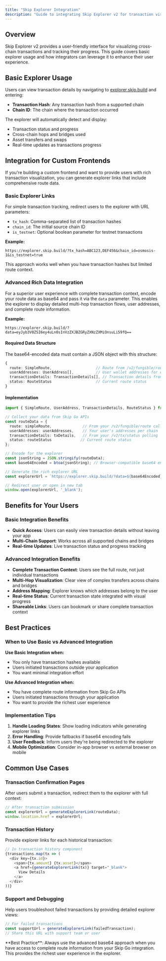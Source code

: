 ```yaml
---
title: "Skip Explorer Integration"
description: "Guide to integrating Skip Explorer v2 for transaction visualization and tracking in your applications."
---
```


## Overview

Skip Explorer v2 provides a user-friendly interface for visualizing cross-chain transactions and tracking their progress. This guide covers basic explorer usage and how integrators can leverage it to enhance their user experience.

## Basic Explorer Usage

Users can view transaction details by navigating to [explorer.skip.build](https://explorer.skip.build) and entering:

- **Transaction Hash**: Any transaction hash from a supported chain
- **Chain ID**: The chain where the transaction occurred

The explorer will automatically detect and display:
- Transaction status and progress
- Cross-chain hops and bridges used
- Asset transfers and swaps
- Real-time updates as transactions progress

## Integration for Custom Frontends

If you're building a custom frontend and want to provide users with rich transaction visualization, you can generate explorer links that include comprehensive route data.

### Basic Explorer Links

For simple transaction tracking, redirect users to the explorer with URL parameters:

- `tx_hash`: Comma-separated list of transaction hashes
- `chain_id`: The initial source chain ID  
- `is_testnet`: Optional boolean parameter for testnet transactions

**Example:**
```
https://explorer.skip.build/?tx_hash=ABC123,DEF456&chain_id=osmosis-1&is_testnet=true
```

This approach works well when you have transaction hashes but limited route context.

### Advanced Rich Data Integration

For a superior user experience with complete transaction context, encode your route data as base64 and pass it via the `data` parameter. This enables the explorer to display detailed multi-hop transaction flows, user addresses, and complete route information.

**Example:**
```
https://explorer.skip.build/?data=eyJyb3V0ZSI6ey4uLn0sInVzZXJBZGRyZXNzZXMiOnsuLi59fQ==
```

#### Required Data Structure

The base64-encoded data must contain a JSON object with this structure:

```typescript
{
  route: SimpleRoute,                    // Route from /v2/fungible/route API response
  userAddresses: UserAddress[],          // User wallet addresses for each chain
  transactionDetails: TransactionDetails[], // Transaction details from /v2/tx/status
  status: RouteStatus                    // Current route status
}
```

#### Implementation

```typescript
import { SimpleRoute, UserAddress, TransactionDetails, RouteStatus } from '@skip-go/client';

// Collect your data from Skip Go APIs
const routeData = {
  route: simpleRoute,              // From your /v2/fungible/route call
  userAddresses: userAddresses,    // Your user's addresses per chain  
  transactionDetails: txDetails,   // From your /v2/tx/status polling
  status: routeStatus             // Current route status
};

// Encode for the explorer
const jsonString = JSON.stringify(routeData);
const base64Encoded = btoa(jsonString); // Browser-compatible base64 encoding

// Generate the rich explorer URL  
const explorerUrl = `https://explorer.skip.build/?data=${base64Encoded}`;

// Redirect user or open in new tab
window.open(explorerUrl, '_blank');
```

## Benefits for Your Users

### Basic Integration Benefits
- **Quick Access**: Users can easily view transaction details without leaving your app
- **Multi-Chain Support**: Works across all supported chains and bridges
- **Real-time Updates**: Live transaction status and progress tracking

### Advanced Integration Benefits
- **Complete Transaction Context**: Users see the full route, not just individual transactions
- **Multi-Hop Visualization**: Clear view of complex transfers across chains and bridges  
- **Address Mapping**: Explorer knows which addresses belong to the user
- **Real-time Status**: Current transaction state integrated with visual progress
- **Shareable Links**: Users can bookmark or share complete transaction context

## Best Practices

### When to Use Basic vs Advanced Integration

**Use Basic Integration when:**
- You only have transaction hashes available
- Users initiated transactions outside your application
- You want minimal integration effort

**Use Advanced Integration when:**
- You have complete route information from Skip Go APIs
- Users initiated transactions through your application
- You want to provide the richest user experience

### Implementation Tips

1. **Handle Loading States**: Show loading indicators while generating explorer links
2. **Error Handling**: Provide fallbacks if base64 encoding fails
3. **User Feedback**: Inform users they're being redirected to the explorer
4. **Mobile Optimization**: Consider in-app browser vs external browser on mobile

## Common Use Cases

### Transaction Confirmation Pages
After users submit a transaction, redirect them to the explorer with full context:

```typescript
// After transaction submission
const explorerUrl = generateExplorerLink(routeData);
window.location.href = explorerUrl;
```

### Transaction History
Provide explorer links for each historical transaction:

```typescript
// In transaction history component
{transactions.map(tx => (
  <div key={tx.id}>
    <span>{tx.amount} {tx.asset}</span>
    <a href={generateExplorerLink(tx)} target="_blank">
      View Details
    </a>
  </div>
))}
```

### Support and Debugging
Help users troubleshoot failed transactions by providing detailed explorer views:

```typescript
// For failed transactions
const supportUrl = generateExplorerLink(failedTransaction);
// Share this URL with support team or user
```

<Info>
**Best Practice**: Always use the advanced base64 approach when you have access to complete route information from your Skip Go integration. This provides the richest user experience in the explorer.
</Info>